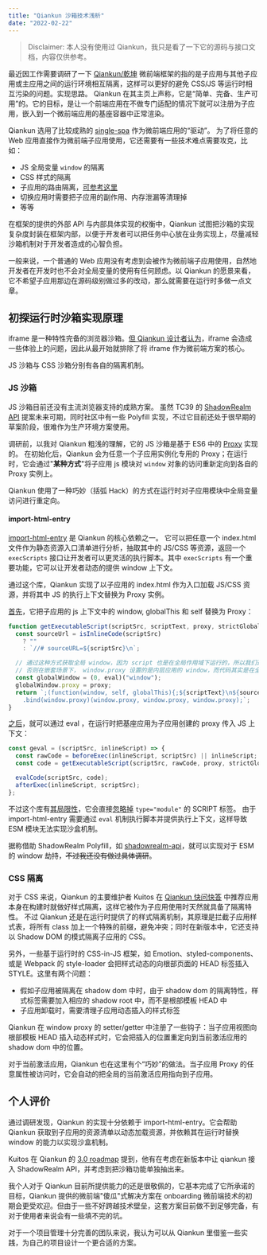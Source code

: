 ```yaml
---
title: "Qiankun 沙箱技术浅析"
date: "2022-02-22"
---
```


> Disclaimer: 本人没有使用过 Qiankun，我只是看了一下它的源码与接口文档，内容仅供参考。

最近因工作需要调研了一下 [Qiankun/乾坤](https://qiankun.umijs.org/zh) 微前端框架的<Note label="沙箱机制">指的是子应用与其他子应用或主应用之间的运行环境相互隔离，这样可以更好的避免 CSS/JS 等运行时相互污染的问题。</Note>实现思路。
Qiankun 在其主页上声称，它是“简单、完备、生产可用”的。它的目标，是让一个前端应用在不做专门适配的情况下就可以注册为子应用，嵌入到一个微前端应用的基座容器中正常渲染。

Qiankun 选用了比较成熟的 [single-spa](https://single-spa.js.org/) 作为微前端应用的“驱动”。
为了将任意的 Web 应用直接作为微前端子应用使用，它还需要有一些技术难点需要攻克，比如：

- JS 全局变量 `window` 的隔离
- CSS 样式的隔离
- 子应用的路由隔离，[可参考这里](https://zhuanlan.zhihu.com/p/355419817)
- 切换应用时需要把子应用的副作用、内存泄漏等清理掉
- 等等

在框架的提供的外部 API 与内部具体实现的权衡中，Qiankun 试图把沙箱的实现复杂度封装在框架内部，以便于开发者可以把任务中心放在业务实现上，尽量减轻沙箱机制对于开发者造成的心智负担。

一般来说，一个普通的 Web 应用没有考虑到会被作为微前端子应用使用，自然地开发者在开发时也不会对全局变量的使用有任何顾虑。以 Qiankun 的愿景来看，它不希望子应用那边在源码级别做过多的改动，那么就需要在运行时多做一点文章。

## 初探运行时沙箱实现原理

iframe 是一种特性完备的浏览器沙箱。[但 Qiankun 设计者认为](https://zhuanlan.zhihu.com/p/451425684)，iframe 会造成一些体验上的问题，因此从最开始就排除了将 iframe 作为微前端方案的核心。

JS 沙箱与 CSS 沙箱分别有各自的隔离机制。

### JS 沙箱

JS 沙箱目前还没有主流浏览器支持的成熟方案。
虽然 TC39 的 [ShadowRealm API](https://tc39.es/proposal-shadowrealm/) 提案未来可期，同时社区中有一些 Polyfill 实现，不过它目前还处于很早期的草案阶段，很难作为生产环境方案使用。

调研前，以我对 Qiankun 粗浅的理解，它的 JS 沙箱是基于 ES6 中的 [Proxy](https://developer.mozilla.org/en-US/docs/Web/JavaScript/Reference/Global_Objects/Proxy) 实现的。
在初始化后，Qiankun 会为任意一个子应用实例化专用的 Proxy；在运行时，它会通过"**某种方式**"将子应用 js 模块对 `window` 对象的访问重新定向到各自的 Proxy 实例上。

Qiankun 使用了一种巧妙（括弧 Hack）的方式在运行时对子应用模块中全局变量访问进行重定向。

#### import-html-entry

[import-html-entry](https://github.com/kuitos/import-html-entry) 是 Qiankun 的核心依赖之一。
它可以把任意一个 index.html 文件作为静态资源入口清单进行分析，抽取其中的 JS/CSS 等资源，返回一个 `execScripts` 接口让开发者可以更灵活的执行脚本。其中 `execScripts` 有一个重要功能，它可以让开发者动态的提供 window 上下文。

通过这个库，Qiankun 实现了以子应用的 index.html 作为入口加载 JS/CSS 资源，并将其中 JS 的执行上下文替换为 Proxy 实例。

[首先](https://github.com/kuitos/import-html-entry/blob/7432e56fc9497ccfdbcfdc24e0fe3a3b8156bed6/src/index.js#L54-L65)，它把子应用的 js 上下文中的 window, globalThis 和 self 替换为 Proxy：

```js
function getExecutableScript(scriptSrc, scriptText, proxy, strictGlobal) {
  const sourceUrl = isInlineCode(scriptSrc)
    ? ""
    : `//# sourceURL=${scriptSrc}\n`;

  // 通过这种方式获取全局 window，因为 script 也是在全局作用域下运行的，所以我们通过 window.proxy 绑定时也必须确保绑定到全局 window 上
  // 否则在嵌套场景下， window.proxy 设置的是内层应用的 window，而代码其实是在全局作用域运行的，会导致闭包里的 window.proxy 取的是最外层的微应用的 proxy
  const globalWindow = (0, eval)("window");
  globalWindow.proxy = proxy;
  return `;(function(window, self, globalThis){;${scriptText}\n${sourceUrl}})
    .bind(window.proxy)(window.proxy, window.proxy, window.proxy);`;
}
```

[之后](https://github.com/kuitos/import-html-entry/blob/7432e56fc9497ccfdbcfdc24e0fe3a3b8156bed6/src/index.js#L162-L169)，就可以通过 eval ，在运行时把基座应用为子应用创建的 proxy 传入 JS 上下文：

```js
const geval = (scriptSrc, inlineScript) => {
  const rawCode = beforeExec(inlineScript, scriptSrc) || inlineScript;
  const code = getExecutableScript(scriptSrc, rawCode, proxy, strictGlobal);

  evalCode(scriptSrc, code);
  afterExec(inlineScript, scriptSrc);
};
```

不过这个库有[其局限性](https://github.com/umijs/qiankun/issues/756)，它会直接[忽略掉](https://github.com/kuitos/import-html-entry/blob/7432e56fc9497ccfdbcfdc24e0fe3a3b8156bed6/src/process-tpl.js#L153) `type="module"` 的 SCRIPT 标签。
由于 import-html-entry 需要通过 `eval` 机制执行脚本并提供执行上下文，这样导致 ESM 模块无法实现沙盒机制。

据称借助 ShadowRealm Polyfill，如 [shadowrealm-api](https://github.com/ambit-tsai/shadowrealm-api)，就可以实现对于 ESM 的 window 劫持，~~不过我还没有做过具体调研~~。

### CSS 隔离

对于 CSS 来说，Qiankun 的主要维护者 Kuitos 在 [Qiankun 快问快答](https://zhuanlan.zhihu.com/p/451425684) 中推荐应用本身在构建时就做好样式隔离，这样它被作为子应用使用时天然就具备了隔离特性。
不过 Qiankun 还是在运行时提供了的样式隔离机制，其原理是拦截子应用样式表，将所有 class 加上一个特殊的前缀，避免冲突；同时在新版本中，它还支持以 Shadow DOM 的模式隔离子应用的 CSS。

另外，一些基于运行时的 CSS-in-JS 框架，如 Emotion、styled-components、或是 Webpack 的 style-loader 会把样式动态的向根部页面的 HEAD 标签插入 STYLE。这里有两个问题：

- 假如子应用被隔离在 shadow dom 中时，由于 shadow dom 的隔离特性，样式标签需要加入相应的 shadow root 中，而不是根部模板 HEAD 中
- 子应用卸载时，需要清理子应用动态插入的样式标签

Qiankun 在 window proxy 的 setter/getter 中注册了一些钩子：当子应用视图向根部模板 HEAD 插入动态样式时，它会把插入的位置重定向到当前激活应用的 shadow dom 中的位置。

对于当前激活应用，Qiankun 也在这里有个“巧妙”的做法。当子应用 Proxy 的任意属性被访问时，它会自动的把全局的当前激活应用指向到子应用。

## 个人评价

通过调研发现，Qiankun 的实现十分依赖于 import-html-entry。它会帮助 Qiankun 获取到子应用的资源清单以动态加载资源，并依赖其在运行时替换 window 的能力以实现沙盒机制。

Kuitos 在 Qiankun 的 [3.0 roadmap](https://github.com/umijs/qiankun/discussions/1378) 提到，他有在考虑在新版本中让 qiankun 接入 ShadowRealm API，并考虑到把沙箱功能单独抽出来。

我个人对于 Qiankun 目前所提供能力的还是很敬佩的，它基本完成了它所承诺的目标，Qiankun 提供的微前端"傻瓜"式解决方案在 onboarding 微前端技术的初期会更受欢迎。但由于一些不好跨越技术壁垒，这套方案目前做不到足够完备，有对于使用者来说会有一些填不完的坑。

对于一个项目管理十分完善的团队来说，我认为可以从 Qiankun 里借鉴一些实践，为自己的项目设计一个更合适的方案。
